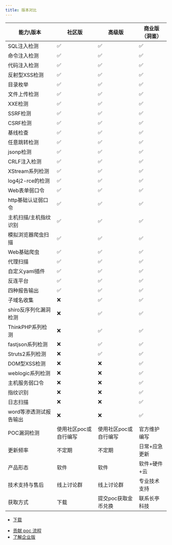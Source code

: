 ```yaml
---
title: 版本对比
---
```


| 能力\版本         | 社区版          | 高级版          | 商业版（洞鉴） |
|---------------|--------------|--------------|---------|
| SQL注入检测       | ✅            | ✅            | ✅       |
| 命令注入检测        | ✅            | ✅            | ✅       |
| 代码注入检测        | ✅            | ✅            | ✅       |
| 反射型XSS检测      | ✅            | ✅            | ✅       |
| 目录枚举          | ✅            | ✅            | ✅       |
| 文件上传检测        | ✅            | ✅            | ✅       |
| XXE检测         | ✅            | ✅            | ✅       |
| SSRF检测        | ✅            | ✅            | ✅       |
| CSRF检测        | ✅            | ✅            | ✅       |
| 基线检查          | ✅            | ✅            | ✅       |
| 任意跳转检测        | ✅            | ✅            | ✅       |
| jsonp检测       | ✅            | ✅            | ✅       |
| CRLF注入检测      | ✅            | ✅            | ✅       |
| XStream系列检测   | ✅            | ✅            | ✅       |
| log4j2-rce的检测 | ✅            | ✅            | ✅       |
| Web表单弱口令      | ✅            | ✅            | ✅       |
| http基础认证弱口令   | ✅            | ✅            | ✅       |
| 主机扫描/主机指纹识别   | ✅            | ✅            | ✅       |
| 模拟浏览器爬虫扫描     | ✅            | ✅            | ✅       |
| Web基础爬虫       | ✅            | ✅            | ✅       |
| 代理扫描          | ✅            | ✅            | ✅       |
| 自定义yaml插件     | ✅            | ✅            | ✅       |
| 反连平台          | ✅            | ✅            | ✅       |
| 四种报告输出        | ✅            | ✅            | ✅       |
| 子域名收集         | ❌            | ✅            | ✅       |
| shiro反序列化漏洞检测 | ❌            | ✅            | ✅       |
| ThinkPHP系列检测  | ❌            | ✅            | ✅       |
| fastjson系列检测  | ❌            | ✅            | ✅       |
| Struts2系列检测   | ❌            | ✅            | ✅       |
| DOM型XSS检测     | ❌            | ❌            | ✅       |
| weblogic系列检测  | ❌            | ❌            | ✅       |
| 主机服务弱口令       | ❌            | ❌            | ✅       |
| 指纹识别          | ❌            | ❌            | ✅       |
| 日志扫描          | ❌            | ❌            | ✅       |
| word等渗透测试报告输出 | ❌            | ❌            | ✅       |
| POC漏洞检测       | 使用社区poc或自行编写 | 使用社区poc或自行编写 | 官方维护编写  |
| 更新频率          | 不定期          | 不定期          | 日常+应急更新 |
| 产品形态          | 软件           | 软件           | 软件+硬件+云 |
| 技术支持与售后       | 线上讨论群        | 线上讨论群        | 专业技术支持  |
| 获取方式          | 下载           | 提交poc获取金币兑换  | 联系长亭科技  |


 - [下载](https://github.com/chaitin/xray/releases)

[//]: # (todo: 修改链接)
 - [贡献 poc 流程](/guide/contribute)
 - [了解企业版](https://www.chaitin.cn/zh/xray)
